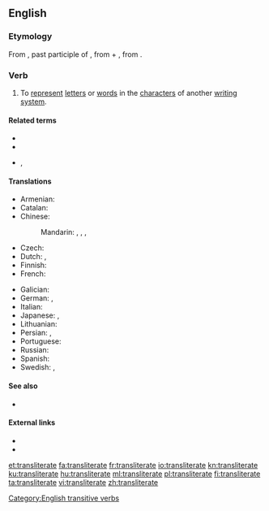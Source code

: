 ==English==

===Etymology===
From {{etyl|la|en}} {{m|la|transliteratum}}, past participle of {{m|la|translitero}}, from {{m|la|trans-||across}} + {{m|la|literō}} <!-- If "littera" is the etymon for "litero", this angle bracket is pointing the wrong: -->, from {{m|la|littera||letter}}.

===Verb===
{{en-verb|transliterat}}

# {{label|en|transitive}} To [[represent]] [[letter]]s or [[word]]s in the [[character]]s of another [[writing system]].

====Related terms====
* {{l|en|transliteration}}
* {{l|en|transliterator}}
* {{l|en|transliteral}}, {{l|en|transliterally}}

====Translations====
{{trans-top|to represent letters or words in the characters of another alphabet or script}}
* Armenian: {{t+|hy|գրադարձել}}
* Catalan: {{t+|ca|transliterar}}
* Chinese:
*: Mandarin: {{t+|cmn|轉寫|alt=（進行）轉寫|sc=Hani}}, {{t|cmn|转写|alt=（进行）转写|tr=[jìnxíng] zhuǎnxiě|sc=Hani}}, {{t|cmn|音譯|alt=（進行）音譯|sc=Hani}}, {{t+|cmn|音译|alt=（进行）音译|tr=[jìnxíng] yīnyì|sc=Hani}}
* Czech: {{t|cs|transliterovat}}
* Dutch: {{t+|nl|omschrijven}}, {{t|nl|translitereren}}
* Finnish: {{t+|fi|translitteroida}}
* French: {{t+|fr|translittérer}}
{{trans-mid}}
* Galician: {{t+|gl|transliterar}}
* German: {{t+|de|transliterieren}}, {{t+|de|umschreiben}}
* Italian: {{t|it|traslitterare}}
* Japanese: {{t|ja|字訳|tr=じやくする, jiyaku suru|alt=字訳する|sc=Jpan}}, {{t|ja|書き写す|tr=かきうつす, kakiutsusu|sc=Jpan}}
* Lithuanian: {{t|lt|transliteruoti}}
* Persian: {{t|fa|حرف‌نویسی کردن|tr=harf-nevisi kardan|sc=fa-Arab}}, {{t|fa|نویسه‌گردانی کردن|tr=nevise-gardâni kardan|sc=fa-Arab}}
* Portuguese: {{t+|pt|transliterar}}
* Russian: {{t+|ru|транслитери́ровать}}
* Spanish: {{t+|es|transliterar}}
* Swedish: {{t|sv|translitterera}}, {{t+|sv|transkribera}}
{{trans-bottom}}

====See also====
* {{l|en|transcribe}}

====External links====
* {{R:Webster 1913}}
* {{R:Century 1911}}

[[Category:English transitive verbs]]

[[et:transliterate]]
[[fa:transliterate]]
[[fr:transliterate]]
[[io:transliterate]]
[[kn:transliterate]]
[[ku:transliterate]]
[[hu:transliterate]]
[[ml:transliterate]]
[[pl:transliterate]]
[[fi:transliterate]]
[[ta:transliterate]]
[[vi:transliterate]]
[[zh:transliterate]]